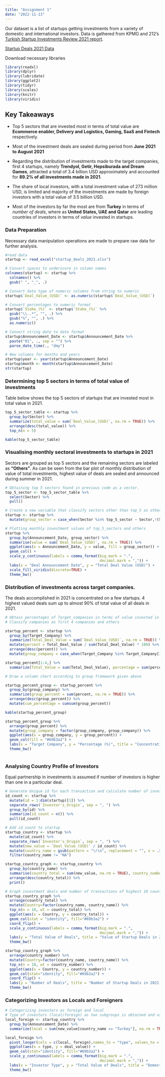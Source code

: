 ```yaml
---
title: "Assignment 1"
date: "2022-11-13"
---
```

Our dataset is a list of startups getting investments from a variety of domestic and international investors. Data is gathered from KPMG and 212’s [Turkish Startup Investments Review 2021 report](https://assets.kpmg/content/dam/kpmg/tr/pdf/2022/03/turkish-startup-investments-review-2021.pdf).

[Startup Deals 2021 Data](https://github.com/berkorbay/datasets/raw/master/startup_deals/startup_deals_2021.xlsx)



Download necessary libraries

```r

library(readxl)
library(dplyr)
library(lubridate)
library(ggplot2)
library(tidyr)
library(scales)
library(knitr)
library(viridis)
```

## Key Takeaways

- Top 5 sectors that are invested most in terms of total value are **Ecommerce enabler, Delivery and Logistics, Gaming, SaaS and Fintech** respectively.

- Most of the investment deals are sealed during period from **June 2021 to August 2021**

- Regarding the distribution of investments made to the target companies, first 4 startups, namely **Trendyol, Getir, Hepsiburada and Dream Games**,  attracted a total of 3.4 billion USD approximately and accounted for **89.2% of all investments made in 2021**.

- The share of local investors, with a total investment value of 273 million USD, is limited and majority of the investments are made by foreign investors with a total value of 3.5 billion USD. 

- Most of the investors by far the most are from **Turkey** in terms of *number of deals*, where as **United States, UAE and Qatar** are leading countries of investors in terms of *value* invested in startups.

### Data Preparation

Necessary data manipulation operations are made to prepare raw data for further analysis.

```r

#read data
startup <- read_excel("startup_deals_2021.xlsx")

# Convert spaces to underscore in column names
colnames(startup) <- startup %>% 
  colnames() %>% 
  gsub(" ", "_", .)

# Convert data type of numeric columns from string to numeric
startup$`Deal_Value_(USD)` <- as.numeric(startup$`Deal_Value_(USD)`)

# Convert percentages to numeric format
startup$`Stake_(%)` <- startup$`Stake_(%)` %>% 
  gsub("\\..*", "", .) %>% 
  gsub("%", "", .) %>% 
  as.numeric()

# Convert string date to date format
startup$Announcement_Date <- startup$Announcement_Date %>% 
  paste("01", ., sep = "") %>% 
  parse_date_time(., "dmy")

# New columns for months and years
startup$year <- year(startup$Announcement_Date)
startup$month <- month(startup$Announcement_Date)
str(startup)

```

### Determining top 5 sectors in terms of total value of investments

Table below shows the top 5 sectors of startups that are invested most in total value in 2021. 

```r

top_5_sector_table <- startup %>% 
  group_by(Sector) %>% 
  summarize(total_value = sum(`Deal_Value_(USD)`, na.rm = TRUE)) %>% 
  arrange(desc(total_value)) %>% 
  top_n(n = 5)

kable(top_5_sector_table)

```

### Visualising monthly sectoral investments to startups in 2021

Sectors are grouped as top 5 sectors and the remaining sectors are labeled as **"Others"**. As can be seen from the bar plot of monthly distribution of value of total investments, highest value of deals are sealed and announced during summer in 2021.

```r

# Obtaining top 5 sectors found in previous code as a vector.
top_5_sector <- top_5_sector_table %>% 
  select(Sector) %>% 
  pull()

# Create a new variable that classify sectors other than top_5 as others
startup <- startup %>% 
  mutate(group_sector = case_when(Sector %in% top_5_sector ~ Sector,!(Sector %in% top_5_sector) ~ "Other"))

# Plotting monthly investment values of top_5_sectors and others
startup %>% 
  group_by(Announcement_Date, group_sector) %>% 
  summarise(value = sum(`Deal_Value_(USD)`, na.rm = TRUE)) %>% 
  ggplot(aes(x = Announcement_Date, y = value, fill = group_sector)) +
  geom_col() +
  scale_y_continuous(labels = comma_format(big.mark = ".",
                                           decimal.mark = ",")) +
  labs(x = "Deal Announcement Date", y = "Total Deal Value (USD)") + 
  scale_fill_viridis(discrete=TRUE) +
  theme_bw()
```

### Distribution of investments across target companies.

The deals accomplished in 2021 is concentrated on a few startups. 4 highest valued deals sum up to almost 90% of total value of all deals in 2021.

```r
# Obtain percentages of Target_companies in terms of value invested in 2021
# Classify companies as first 4 companies and others

startup_percent <- startup %>% 
  group_by(Target_Company) %>% 
  summarize(Total_Deal_Value = sum(`Deal_Value_(USD)`, na.rm = TRUE)) %>% 
  mutate(percent = Total_Deal_Value / sum(Total_Deal_Value) * 100) %>% 
  arrange(desc(percent)) %>% 
  mutate(group_company = case_when(Target_Company %in% Target_Company[1:4] ~ Target_Company, !(Target_Company %in% Target_Company[1:4])~"others"))

startup_percent[1:4,] %>% 
  summarize(Total_Value = sum(Total_Deal_Value), percentage = sum(percent))

# Draw a column chart according to group framework given above

startup_percent_group <- startup_percent %>% 
  group_by(group_company) %>% 
  summarize(group_percent = sum(percent, na.rm = TRUE)) %>% 
  arrange(desc(group_percent)) %>% 
  mutate(cum_percentage = cumsum(group_percent)) 

kable(startup_percent_group)

startup_percent_group %>% 
  arrange(group_percent) %>% 
  mutate(group_company = factor(group_company, group_company)) %>% 
  ggplot(aes(x = group_company, y = group_percent)) +
  geom_col(fill = "#69b3a2") + 
  labs(x = "Target Company", y = "Percentage (%)", title = "Concentration of Investments among Startups in 2021") +
  theme_bw()
  
```


### Analysing Country Profile of Investors

Equal partnership in investments is assumed if number of investors is higher than one in a particular deal. 

```r
# Generate Unique id for each transaction and calculate number of investors as a new column "count"
id_count <- startup %>% 
  mutate(id = 1:dim(startup)[1]) %>% 
  separate_rows(`Investor's_Origin`, sep = ", ") %>% 
  group_by(id) %>% 
  summarize(id_count = n()) %>% 
  pull(id_count)

# Add id_count to startup
startup_country <- startup %>% 
  mutate(id_count) %>% 
  separate_rows(`Investor's_Origin`, sep = ", ") %>% 
  mutate(new_value = `Deal_Value_(USD)` / id_count) %>% 
  mutate(country_name = gsub(pattern = "\r\n", replacement = "", x = .$`Investor's_Origin`)) %>% 
  filter(country_name != "NA")

startup_country_graph <- startup_country %>%   
  group_by(country_name) %>% 
  summarise(country_total = sum(new_value, na.rm = TRUE), country_number = n()) %>%
  arrange(desc(country_total)) %>% 
  print()

# Graph investment deals and number of transactions of highest 10 countries in 2021
startup_country_graph %>% 
  arrange(country_total) %>% 
  mutate(Country=factor(country_name, country_name)) %>%
  top_n(n = 10, wt = country_total) %>% 
  ggplot(aes(x = Country, y = country_total)) +
  geom_col(stat = "identity", fill="#69b3a2") + 
  coord_flip() +  
  scale_y_continuous(labels = comma_format(big.mark = ".",
                                           decimal.mark = ",")) +
  labs(y = "Total Value of Deals", title = "Value of Startup Deals in 2021 (per Investor's Origin Country)") +
  theme_bw()

startup_country_graph %>% 
  arrange(country_number) %>% 
  mutate(Country=factor(country_name, country_name)) %>%
  top_n(n = 10, wt = country_number) %>% 
  ggplot(aes(x = Country, y = country_number)) +
  geom_col(stat="identity", fill="#69b3a2") + 
  coord_flip() +
  labs(y = "Number of Deals", title = "Number of Startup Deals in 2021 (per Investor's Origin Country") +
  theme_bw()
```

### Categorizing Investors as Locals and Foreigners

```r
# Categorizing investors as foreign and local
# Type of investors (local/foreign) as two subgroups is obtained and used for monthly investment deals.
local_foreign <- startup_country %>% 
  group_by(Announcement_Date) %>% 
  summarize(local = sum(new_value[country_name == "Turkey"], na.rm = TRUE), foreign = sum(new_value[country_name != "Turkey"], na.rm = TRUE))

local_foreign %>% 
  pivot_longer(cols = c(local, foreign),names_to = "type", values_to = "deal_value") %>% 
  ggplot(aes(x = type, y = deal_value)) + 
  geom_col(stat="identity", fill="#69b3a2") +  
  scale_y_continuous(labels = comma_format(big.mark = ".",
                                           decimal.mark = ",")) +
  labs(x = "Investor Type", y = "Total Value of Deals", title = "Domestic vs. Foreign Investment") +
  theme_bw()
```

